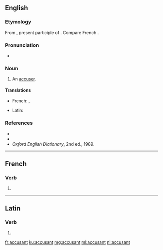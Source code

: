 ==English==

===Etymology===
From {{etyl|la|en}} {{m|la|accusans}}, present participle of {{m|la|accusare}}. Compare French {{m|fr|accusant}}.

===Pronunciation===
* {{IPA|/əˈkjuːzənt/|lang=en}}

===Noun===
{{en-noun}}

# {{lb|en|obsolete}} An [[accuser]].

====Translations====
{{trans-top|accuser}}
* French: {{t+|fr|accusateur|m}}, {{t+|fr|plaignant}}
{{trans-mid}}
* Latin: {{t|la|accusans}}
{{trans-bottom}}

===References===
* {{R:Webster 1828}}
* {{R:Webster 1913}}
* ''Oxford English Dictionary'', 2nd ed., 1989.

----

==French==

===Verb===
{{head|fr|present participle}}

# {{present participle of|accuser|lang=fr|nocat=1}}

----

==Latin==

===Verb===
{{la-verb-form|accūsant}}

# {{inflection of|accūsō||3|p|pres|actv|indc|lang=la}}

[[fr:accusant]]
[[ku:accusant]]
[[mg:accusant]]
[[ml:accusant]]
[[nl:accusant]]